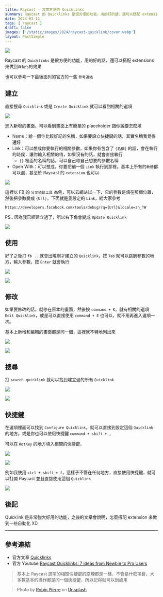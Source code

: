 ```yaml
---
title: Raycast - 非常方便的 Quicklinks
summary: Raycast 的 Quicklinks 是很方便的功能，用的好的話，還可以搭配 extensions 來做到自動化的效果
date: 2024-03-11
tags: [ raycast ]
draft: false
images: ['/static/images/2024/raycast-quicklink/cover.webp']
layout: PostSimple  
---
```


![](/static/images/2024/raycast-quicklink/cover.webp)

Raycast 的 `Quicklinks` 是很方便的功能，用的好的話，還可以搭配 extensions 來做到`自動化`的效果

也可以參考一下最後面列的官方的一些 `參考連結`

## 建立

直接搜尋 `Quicklink` 或是 `Create Quicklink` 就可以看到相關的選項

![](/static/images/2024/raycast-quicklink/01.webp)

進入新增的畫面，可以看到畫面上有簡單的 placeholder 跟你說要怎麼填

- Name：給一個你比較好記的名稱，如果要設立快捷鍵的話，其實名稱我覺得還好
- Link：可以想成你要執行的相關參數，如果你有包含了 `{名稱}` 的話，會在執行的時候，讓你輸入相關的值，如果沒有的話，就會直接執行
  - `{}` 裡面的名稱的話，可以自己取自己想要的參數名稱
- Open With：可以想成，你要把前一個 `Link` 執行到那裡，基本上所有的`軟體`都可以選，甚至於 Raycast 的 `extension` 也可以

![](/static/images/2024/raycast-quicklink/02.webp)

這裡以 FB 的 `分享偵錯工具` 為例，可以去網站試一下，它的參數是填在那個位置，然後把參數變成 `{Url}`，下面就是我設定的 `Link`，給大家參考

`https://developers.facebook.com/tools/debug/?q={Url}&locale=zh_TW`

PS.. 因為我已經建立過了，所以右下角會變成 `Update Quicklink`

![](/static/images/2024/raycast-quicklink/03.webp)


## 使用

好了之後打 `fb ..` 就會出現剛才建立的 `Quicklink`，按 `Tab` 就可以跳到參數的地方，輸入參數，按 `Enter` 就會執行

![](/static/images/2024/raycast-quicklink/04.webp)

![](/static/images/2024/raycast-quicklink/05.webp)

## 修改

如果要修改的話，就停在原本的畫面，然後按 `command + K`，就有相關的選項 `Edit Quicklink`，或是可以直接使用 `command + E` 也可以，就不用再進入選項一次。

基本上新增和編輯的畫面都是同一個，這裡就不特地列出來

![](/static/images/2024/raycast-quicklink/06.webp)

![](/static/images/2024/raycast-quicklink/07.webp)

## 搜尋

打 `search quicklink` 就可以找到建立過的所有 `Quicklink` 

![](/static/images/2024/raycast-quicklink/08.webp)

![](/static/images/2024/raycast-quicklink/09.webp)

## 快捷鍵

在選項裡面可以找到 `Configure Quicklink`，就可以直接到設定這個 `Quicklink` 的地方，或是你也可以使用快捷鍵 `command + shift + ,`

可以在 `HotKey` 的地方填入相關的快捷鍵，

![](/static/images/2024/raycast-quicklink/10.webp)

![](/static/images/2024/raycast-quicklink/11.webp)

例如我使用 `ctrl + shift + f`，這樣子不管在任何地方，直接使用快捷鍵，就可以打開 Raycast 並且直接使用這個 `Quicklink`

![](/static/images/2024/raycast-quicklink/12.webp)

## 後記

Quicklink 是非常強大好用的功能，之後的文章會說明，怎麼搭配 extension 來做到一些自動化 XD

---

## 參考連結

- 官方文章 [Quicklinks](https://manual.raycast.com/quicklinks)
- 官方 Youtube [Raycast Quicklinks: 7 ideas from Newbie to Pro Users](https://www.youtube.com/watch?v=LyacFwVDr8o)


> 基本上 Raycast 選項的相關快捷鍵的原理都是一樣，不管是什麼項目，大多數基本的操作都是同一個快捷鍵，所以記得就可以到處用

> Photo by [Robin Pierre](https://unsplash.com/@robinpierre?utm_content=creditCopyText&utm_medium=referral&utm_source=unsplash) on [Unsplash](https://unsplash.com/photos/high-angle-photography-of-road-at-nighttime-dPgPoiUIiXk?utm_content=creditCopyText&utm_medium=referral&utm_source=unsplash)

